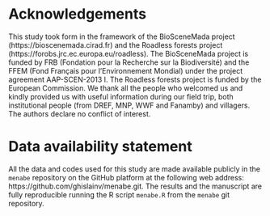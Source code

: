 # Acknowledgements

This study took form in the framework of the BioSceneMada project (https://bioscenemada.cirad.fr) and the Roadless forests project (https://forobs.jrc.ec.europa.eu/roadless). The BioSceneMada project is funded by FRB (Fondation pour la Recherche sur la Biodiversité) and the FFEM (Fond Français pour l'Environnement Mondial) under the project agreement AAP-SCEN-2013 I. The Roadless forests project is funded by the European Commission. We thank all the people who welcomed us and kindly provided us with useful information during our field trip, both institutional people (from DREF, MNP, WWF and Fanamby) and villagers. The authors declare no conflict of interest.

# Data availability statement

All the data and codes used for this study are made available publicly in the `menabe` repository on the GitHub platform at the following web address: https://github.com/ghislainv/menabe.git. The results and the manuscript are fully reproducible running the R script `menabe.R` from the `menabe` git repository.

\newpage